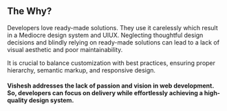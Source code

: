 ## The Why?

Developers love ready-made solutions. They use it carelessly which
result in a Mediocre design system and UIUX. Neglecting thoughtful
design decisions and blindly relying on ready-made solutions can lead to
a lack of visual aesthetic and poor maintainability.

It is crucial to balance customization with best practices, ensuring
proper hierarchy, semantic markup, and responsive design.

<h4 className="font-medium mt-6 leading-7 italic">
  Vishesh addresses the lack of passion and vision in web development. So,
  developers can focus on delivery while effortlessly achieving a high-quality
  design system.
</h4>
